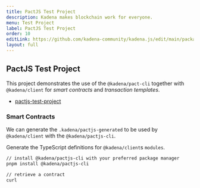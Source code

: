```yaml
---
title: PactJS Test Project
description: Kadena makes blockchain work for everyone.
menu: Test Project
label: PactJS Test Project
order: 10
editLink: https://github.com/kadena-community/kadena.js/edit/main/packages/libs/pactjs-test-project/README.md
layout: full
---
```


## PactJS Test Project

This project demonstrates the use of the `@kadena/pact-cli` together with
`@kadena/client` for _smart contracts_ and _transaction templates_.

- [pactjs-test-project ](/docs/pact/pactjs-test-project/)

### Smart Contracts

We can generate the `.kadena/pactjs-generated` to be used by `@kadena/client`
with the `@kadena/pactjs-cli`.

Generate the TypeScript definitions for `@kadena/client`s `modules`.

```sh
// install @kadena/pactjs-cli with your preferred package manager
pnpm install @kadena/pactjs-cli

// retrieve a contract
curl
```

[1]: #pactjs-test-project
